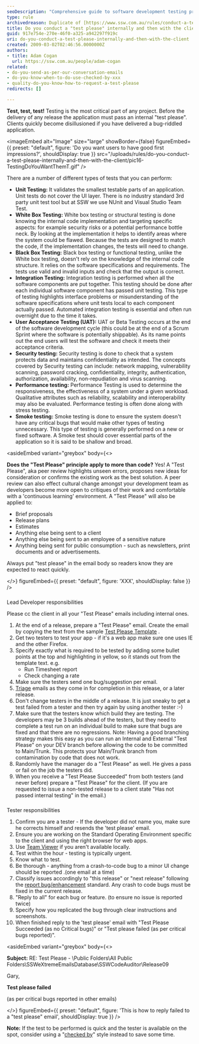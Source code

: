 ```yaml
---
seoDescription: "Comprehensive guide to software development testing processes, emphasizing the importance of internal and client-facing 'test please' procedures for ensuring quality and efficiency."
type: rule
archivedreason: Duplicate of [https://www.ssw.com.au/rules/conduct-a-test-please](/rules/conduct-a-test-please)
title: Do you conduct a "test please" internally and then with the client?
guid: 917e754e-270e-46f0-a325-a942297f919c
uri: do-you-conduct-a-test-please-internally-and-then-with-the-client
created: 2009-03-02T02:46:56.0000000Z
authors:
- title: Adam Cogan
  url: https://ssw.com.au/people/adam-cogan
related:
- do-you-send-as-per-our-conversation-emails
- do-you-know-when-to-do-use-checked-by-xxx
- quality-do-you-know-how-to-request-a-test-please
redirects: []

---
```


**Test, test, test!** Testing is the most critical part of any project. Before the delivery of any release the application must pass an internal "test please". Clients quickly become disillusioned if you have delivered a bug-riddled application.

<imageEmbed
  alt="Image"
  size="large"
  showBorder={false}
  figureEmbed={{
    preset: "default",
    figure: 'Do you want users to have good first impressions?',
    shouldDisplay: true
  }}
  src="/uploads/rules/do-you-conduct-a-test-please-internally-and-then-with-the-client/pic16-TestingDoYouWantThemT.gif"
/>

There are a number of different types of tests that you can perform:

* **Unit Testing:**     It validates the smallest testable parts of an application. Unit tests do not cover the UI layer. There is no industry standard 3rd party unit test tool but at SSW we use NUnit and Visual Studio Team Test.
* **White Box Testing:**     White box testing or structural testing is done knowing the internal code implementation and targeting specific aspects: for example security risks or a potential performance bottle neck. By looking at the implementation it helps to identify areas where the system could be flawed. Because the tests are designed to match the code, if the implementation changes, the tests will need to change.
* **Black Box Testing:**     Black box testing or functional testing, unlike the White box testing, doesn't rely on the knowledge of the internal code structure. It relies on the software specifications and requirements. The tests use valid and invalid inputs and check that the output is correct.
* **Integration Testing:**     Integration testing is performed when all the software components are put together. This testing should be done after each individual software component has passed unit testing. This type of testing highlights interface problems or misunderstanding of the software specifications where unit tests local to each component actually passed. Automated integration testing is essential and often run overnight due to the time it takes.
* **User Acceptance Testing (UAT):**     UAT or Beta Testing occurs at the end of the software development cycle (this could be at the end of a Scrum Sprint where the software is potentially shippable). As its name points out the end users will test the software and check it meets their acceptance criteria.
* **Security testing:**     Security testing is done to check that a system protects data and maintains confidentiality as intended. The concepts covered by Security testing can include: network mapping, vulnerability scanning, password cracking, confidentiality, integrity, authentication, authorization, availability, non-repudiation and virus scanning.
* **Performance testing:**     Performance Testing is used to determine the responsiveness, the effectiveness of a system under a given workload. Qualitative attributes such as reliability, scalability and interoperability may also be evaluated. Performance testing is often done along with stress testing.
* **Smoke testing:**     Smoke testing is done to ensure the system doesn't have any critical bugs that would make other types of testing unnecessary. This type of testing is generally performed on a new or fixed software. A Smoke test should cover essential parts of the application so it is said to be shallow and broad.

<asideEmbed
  variant="greybox"
  body={<>
    
**Does the "Test Please" principle apply to more than code?**
Yes! A "Test Please", aka peer review highlights unseen errors, proposes new ideas for consideration or confirms the existing work as the best solution. A peer review can also effect cultural change amongst your development team as developers become more open to critiques of their work and comfortable with a 'continuous learning' environment. A "Test Please" will also be applied to:

* Brief proposals
* Release plans
* Estimates
* Anything else being sent to a client
* Anything else being sent to an employee of a sensitive nature
* Anything being sent for public consumption - such as newsletters, print documents and or advertisements.

Always put "test please" in the email body so readers know they are expected to react quickly.

  </>}
  figureEmbed={{
    preset: "default",
    figure: 'XXX',
    shouldDisplay: false
  }}
/>

###

   Lead Developer responsibilities

Please cc the client in all your "Test Please" emails including internal ones.

1. At the end of a release, prepare a "Test Please" email.  Create the email by copying the text from the sample [Test Please Template](/request-a-test-please) .
2. Get two testers to test your app - if it's a web app make sure one uses IE and the other Firefox.
3. Specify exactly what is required to be tested by adding some bullet points at the top and highlighting in yellow, so it stands out from the template text. e.g.
    * Run Timesheet report
    * Check changing a rate
4. Make sure the testers send one bug/suggestion per email.
5. [Triage](/do-you-send-sprint-forecast-and-sprint-review-retro-emails-to-the-client) emails as they come in for completion in this release, or a later release.
6. Don't change testers in the middle of a release. It is just sneaky to get a test failed from a tester and then try again by using another tester :-)
7. Make sure that the testers know which build they are testing. The developers may be 3 builds ahead of the testers, but they need to complete a test run on an individual build to make sure that bugs are fixed and that there are no regressions.    Note: Having a good branching strategy makes this easy as you can run an Internal and External "Test Please" on your DEV branch before allowing the code to be committed to Main/Trunk. This protects your Main/Trunk branch from contamination by code that does not work.
8. Randomly have the manager do a "Test Please" as well. He gives a pass or fail on the job the testers did.
9. When you receive a "Test Please Succeeded" from both testers (and never before) prepare a "Test Please" for the client. (If you are requested to issue a non-tested release to a client state "Has not passed internal testing" in the email.)

###

   Tester responsibilities

1. Confirm you are a tester - If the developer did not name you, make sure he corrects himself and resends the 'test please' email.
2. Ensure you are working on the Standard Operating Environment specific to the client and using the right browser for web apps.
3. Use [Team Viewer](http://www.ssw.com.au/ssw/Standards/DeveloperGeneral/networkTools.aspx#TeamViewer) if you aren't available locally.
4. Test within the hour - testing is typically urgent.
5. Know what to test.
6. Be thorough - anything from a crash-to-code bug to a minor UI change should be reported .(one email at a time)
7. Classify issues accordingly to "this release" or "next release" following the [report bug/enhancement](http://www.ssw.com.au/ssw/Standards/Support/BugReportOrEnhancement.aspx) standard. Any crash to code bugs must be fixed in the current release.
8. "Reply to all" for each bug or feature. (to ensure no issue is reported twice)
9. Specify how you replicated the bug through clear instructions and screenshots.
10. When finished reply to the 'test please' email with "Test Please Succeeded (as no Critical bugs)" or "Test please failed (as per critical bugs reported)".

<asideEmbed
  variant="greybox"
  body={<>
    
**Subject:** RE: Test Please - \\Public Folders\All Public Folders\SSWeXtremeEmailsDatabase\SSWCodeAuditor\Release09

Gary,

**Test please failed**

(as per critical bugs reported in other emails)

  </>}
  figureEmbed={{
    preset: "default",
    figure: 'This is how to reply failed to a "test please" email',
    shouldDisplay: true
  }}
/>

**Note:** If the test to be performed is quick and the tester is available on the spot, consider using a "[checked by](/do-you-know-when-to-do-use-checked-by-xxx)" style instead to save some time.